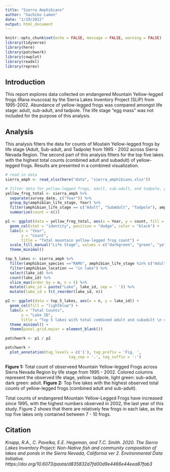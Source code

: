 ```yaml
---
title: "Sierra Amphibians"
author: "Sachiko Lamen"
date: "1/19/2022"
output: html_document
---
```


```r
knitr::opts_chunk$set(echo = FALSE, message = FALSE, warning = FALSE)
library(tidyverse)
library(here)
library(patchwork)
library(cowplot)
library(readxl)
library(reprex)
```
## **Introduction**

This report explores data collected on endangered Mountain Yellow-legged frogs (Rana muscosa) by the Sierra Lakes Inventory Project (SLIP) from 1995-2002. Abundance of yellow-legged frogs was compared amongst life stage: adult, sub-adult, and tadpole. The life stage "egg mass" was not included for the purpose of this analysis.

## **Analysis**

This analysis filters the data for counts of Moutain Yellow-legged frogs by life stage (Adult, Sub-adult, and Tadpole) from 1995 - 2002 across Sierra Nevada Region. The second part of this analysis filters for the top five lakes with the highest total counts (combined adult and subadult) of yellow-legged frogs. Results are presented in a combined visualization.

```r
# read in data
sierra_amph <- read_xlsx(here("data", "sierra_amphibians.xlsx"))

# filter data for yellow-legged frogs, adult, sub-adult, and tadpole, get total counts
yellow_frog_total <- sierra_amph %>%
  separate(survey_date, c("Year")) %>%
  group_by(amphibian_life_stage, Year) %>%
  filter(amphibian_life_stage == c("Adult", "SubAdult", "Tadpole"), amphibian_species == "RAMU") %>%
  summarize(count = n())
```

```r
p1 <- ggplot(data = yellow_frog_total, aes(x = Year, y = count, fill = factor(amphibian_life_stage))) +
  geom_col(stat = "identity", position = "dodge", color = "black") +
  labs(x = "Year",
       y = "Count",
       title = "Total mountain yellow-legged frog count") +
  scale_fill_manual("Life Stage", values = c("darkgreen", "green", "yellow")) +
  theme_minimal()
```


```r
top_5_lakes <- sierra_amph %>%
  filter(amphibian_species =="RAMU", amphibian_life_stage %in% c("Adult", "SubAdult")) %>%
  filter(amphibian_location == "in lake") %>%
  select(lake_id) %>%
  count(lake_id) %>%
  slice_max(order_by = n, n = 5) %>%
  mutate(lake_id = paste("Lake", lake_id, sep = ' ')) %>%
  mutate(lake_id = fct_reorder(lake_id, n))

p2 <- ggplot(data = top_5_lakes, aes(x = n, y = lake_id)) +
  geom_col(fill = "lightblue") +
  labs(x = "Total Counts",
       y = "Lake ID",
       title = "Top 5 lakes with total combined adult and subadult \n counts of Rana muscosa (1995-2002)") +
  theme_minimal() +
  theme(panel.grid.major = element_blank())

```

```r
patchwork <- p1 / p2 

patchwork +
  plot_annotation(tag_levels = c('1'), tag_prefix = 'Fig. ',
                            tag_sep = '.', tag_suffix = ':')

```


**Figure 1:** Total count of observeed Mountain Yellow-legged Frogs across Sierra Nevada Region by life stage from 1995 - 2002.  Colored columns represent the observed life stage, yellow: tadpole, light green: sub-adult, dark green: adult. **Figure 2:** Top five lakes with the highest observed total counts of yellow-legged frogs (combined adult and sub-adult).

Total counts of endangered Mountain Yellow-Legged Frogs have increased since 1995, with the highest numbers observed in 2002, the last year of this study. Figure 2 shows that there are relatively few frogs in each lake, as the top five lakes only contained between 7 - 10 frogs. 

## **Citation** 

*Knapp, R.A., C. Pavelka, E.E. Hegeman, and T.C. Smith. 2020. The Sierra Lakes Inventory Project: Non-Native fish and community composition of lakes and ponds in the Sierra Nevada, California ver 2. Environmental Data Initiative. https://doi.org/10.6073/pasta/d835832d7fd00d9e4466e44eea87fab3*






